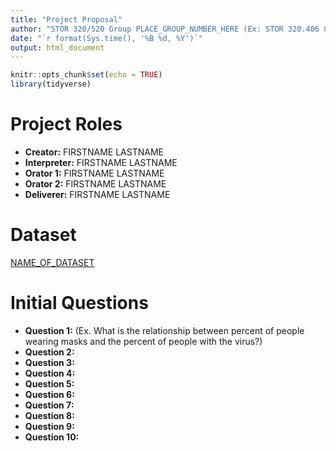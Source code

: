 ```yaml
---
title: "Project Proposal"
author: "STOR 320/520 Group PLACE_GROUP_NUMBER_HERE (Ex: STOR 320.406 Group 12)"
date: "`r format(Sys.time(), '%B %d, %Y')`"
output: html_document
---
```


```r
knitr::opts_chunk$set(echo = TRUE)
library(tidyverse)
```

# Project Roles

- **Creator:** FIRSTNAME LASTNAME
- **Interpreter:** FIRSTNAME LASTNAME
- **Orator 1:** FIRSTNAME LASTNAME
- **Orator 2:** FIRSTNAME LASTNAME
- **Deliverer:** FIRSTNAME LASTNAME

# Dataset

[NAME_OF_DATASET](URL_HYPERLINK_TO_WEBSITE_WHERE_DATA_IS)

# Initial Questions

- **Question 1:** (Ex. What is the relationship between percent of people wearing masks and the percent of people with the virus?)
- **Question 2:**
- **Question 3:**
- **Question 4:**
- **Question 5:**
- **Question 6:**
- **Question 7:**
- **Question 8:**
- **Question 9:**
- **Question 10:**
